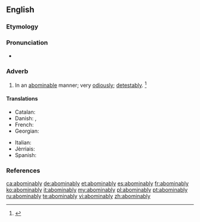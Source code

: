 ==English==

===Etymology===
{{suffix|abominable|ly}}

===Pronunciation===
* {{a|US}} {{IPA|/əˈbɑm.ə.nə.bli/|/əˈbɑm.nə.bli/}}

===Adverb===
{{en-adv}}

# In an [[abominable]] manner; very [[odiously]]; [[detestably]]. {{defdate|First attested around 1350 to 1470.}}<ref name=SOED>{{R:SOED5|page=6}}</ref>

====Translations====
{{trans-top|in an abominable manner}}
* Catalan: {{t+|ca|abominablement}}
* Danish: {{t|da|afskyelig}}, {{t|da|afskyeligt}}
* French: {{t+|fr|abominablement}}
* Georgian: {{t|ka|საძაგლად|sc=Geor}}
{{trans-mid}}
* Italian: {{t+|it|abominevolmente}}
* Jèrriais: {{t|roa-jer|abominnabliément}}
* Spanish: {{t+|es|abominablemente}}
{{trans-bottom}}

===References===
<references/>

[[ca:abominably]]
[[de:abominably]]
[[et:abominably]]
[[es:abominably]]
[[fr:abominably]]
[[ko:abominably]]
[[it:abominably]]
[[my:abominably]]
[[pl:abominably]]
[[pt:abominably]]
[[ru:abominably]]
[[te:abominably]]
[[vi:abominably]]
[[zh:abominably]]